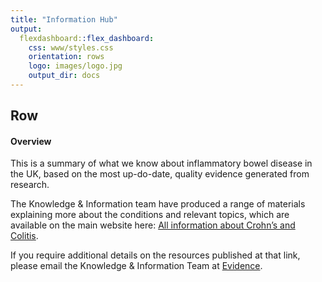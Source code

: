 ---
title: "Information Hub"
output:
  flexdashboard::flex_dashboard:
    css: www/styles.css
    orientation: rows
    logo: images/logo.jpg
    output_dir: docs
---
Row {.tabset}
-------------------------------------

#### Overview
This is a summary of what we know about inflammatory bowel disease in the UK, based on the most up-do-date, quality evidence generated from research.

The Knowledge & Information team have produced a range of materials explaining more about the conditions and relevant topics, which are available on the main website here: [All information about Crohn's and Colitis]( https://crohnsandcolitis.org.uk/info-support/information-about-crohns-and-colitis/all-information-about-crohns-and-colitis?parent=4107&page=1&tags=&category=&sort=).

If you require additional details on the resources published at that link, please email the Knowledge & Information Team at <a href="mailto:evidence@crohnsandcolitis.org.uk">Evidence</a>.